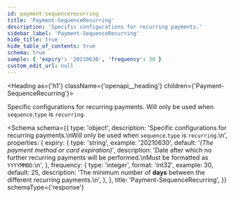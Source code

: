 ```yaml
---
id: payment-sequencerecurring
title: 'Payment-SequenceRecurring'
description: 'Specific configurations for recurring payments.'
sidebar_label: 'Payment-SequenceRecurring'
hide_title: true
hide_table_of_contents: true
schema: true
sample: { 'expiry': '20210630', 'frequency': 30 }
custom_edit_url: null
---
```



<Heading as={'h1'} className={'openapi__heading'} children={'Payment-SequenceRecurring'}></Heading>

Specific configurations for recurring payments.
Will only be used when `sequence`.`type` is `recurring`.

<Schema
  schema={{
    type: 'object',
    description:
      'Specific configurations for recurring payments.\nWill only be used when `sequence`.`type` is `recurring`.\n',
    properties: {
      expiry: {
        type: 'string',
        example: '20210630',
        default: '*(The payment method or card expiration)*',
        description:
          'Date after which no further recurring payments will be performed.\nMust be formatted as `YYYYMMDD`.\n',
      },
      frequency: {
        type: 'integer',
        format: 'int32',
        example: 30,
        default: 25,
        description: 'The minimum number of **days** between the different recurring payments.\n',
      },
    },
    title: 'Payment-SequenceRecurring',
  }}
  schemaType={'response'}
></Schema>

